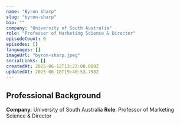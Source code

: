 ```yaml
---
name: "Byron Sharp"
slug: "byron-sharp"
bio: ""
company: "University of South Australia"
role: "Professor of Marketing Science & Director"
episodeCount: 0
episodes: []
languages: []
imageUrl: "byron-sharp.jpeg"
socialLinks: []
createdAt: 2025-06-12T13:23:08.000Z
updatedAt: 2025-06-18T19:48:53.758Z
---
```


## Professional Background

**Company**: University of South Australia
**Role**: Professor of Marketing Science & Director
